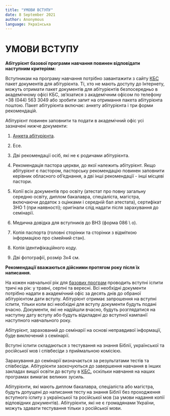 ```yaml
---
title: "УМОВИ ВСТУПУ"
date: 8 September 2021
author: Anonymous
language: Українська
---
```


# УМОВИ ВСТУПУ

**Абітурієнт базової програми навчання повинен відповідати наступним критеріям:**

Вступникам на програму навчання потрібно завантажити з сайту [КБС](https://ktsonline.org/media/files/%D0%90%D0%BD%D0%BA%D0%B5%D1%82%D0%B0_%D0%B0%D0%B1%D1%96%D1%82%D1%83%D1%80%D1%96%D1%94%D0%BD%D1%82%D0%B0_Ua.pdf) пакет документів для абітурієнта. Ті, хто не мають доступу до Інтернету, можуть отримати пакет документів для абітурієнтів безпосередньо в академічному офісі КБС, зв’язатися з академічним офісом по телефону +38 (044) 563 3049 або зробити запит на отримання пакета абітурієнта поштою. Пакет абітурієнта включає: анкету абітурієнта і три форми рекомендацій.

Абітурієнт повинен заповнити та подати в академічний офіс усі зазначені нижче документи:

1.  [Анкета абітурієнта](https://ktsonline.org/media/files/%D0%90%D0%BD%D0%BA%D0%B5%D1%82%D0%B0_%D0%B0%D0%B1%D1%96%D1%82%D1%83%D1%80%D1%96%D1%94%D0%BD%D1%82%D0%B0_Ua.pdf).

2.  Есе.

3.  Дві рекомендації осіб, які не є родичами абітурієнта.

4.  Рекомендація пастора церкви, до якої належить абітурієнт. Якщо абітурієнт є пастором, пасторську рекомендацію повинен заповнити керівник обласного об’єднання, а дві інші рекомендації - інші місцеві пастори.

5.  Копії всіх документів про освіту (атестат про повну загальну середню освіту, диплом бакалавра, спеціаліста, магістра, включаючи додаток з оцінками і середній бал атестата), сертифікат ЗНО 1 (при наявності); оригінали слід надати після зарахування до семінарії.

6.  Медична довідка для вступників до ВНЗ (форма 086 \\ о).

7.  Копія паспорта (головні сторінки та сторінки з відміткою інформацією про сімейний стан).

8.  Копія ідентифікаційного коду.

9.  Дві фотографії, розмір 3х4 см.

**Рекомендації вважаються дійсними протягом року після їх написання.**

На кожен навчальної рік для [базових програм](https://www.ktsonline.org/abiturientu/navchalni-programy) проводить вступні іспити тричі на рік: у травні, серпні та вересні. Всі необхідні документи потрібно надати в академічний офіс за десять днів до обраної абітурієнтом дати вступу. Абітурієнт отримає запрошення на вступні іспити, тільки коли всі необхідні для вступу документи будуть подані вчасно. Документи, які не надійшли вчасно, будуть розглядатися на наступну дату вступу або будуть відкладені до вступної кампанії наступного навчального року.

Абітурієнт, зарахований до семінарії на основі неправдивої інформації, буде виключений з семінарії.

Вступні іспити складаються з тестування на знання Біблії, української та російської мов і співбесіди з приймальною комісією.

Зарахування до семінарії визначається за результатами тестів та співбесіди. Абітурієнти заохочуються до завершення навчання в інших закладах вищої освіти до вступу в [КБС](https://ktsonline.org/)**,** оскільки навчання на наших програмах вимагає великих зусиль.

Абітурієнти, які мають диплом бакалавра, спеціаліста або магістра, будуть допущені до написання тесту на знання Біблії без проходження вступного іспиту з української та російської мов (за умови надання копії відповідних документів). Абітурієнти, які не є громадянами України, можуть здавати тестування тільки з російської мови.
